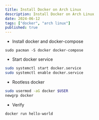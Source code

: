 ```yaml
---
title: Install Docker on Arch Linux  
description: Install Docker on Arch Linux
date: 2024-06-12
tags: ["docker", "arch linux"]
published: true
---
```


- Install docker and docker-compose 

```base 
sudo pacman -S docker docker-compose
```

- Start docker service 

```bash 
sudo systemctl start docker.service 
sudo systemctl enable docker.service
```

- Rootless docker 

```bash 
sudo usermod -aG docker $USER
newgrp docker
````

- Verify

```bash 
docker run hello-world
```
